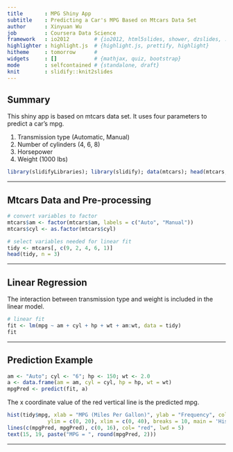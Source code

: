 ```yaml
---
title       : MPG Shiny App
subtitle    : Predicting a Car's MPG Based on Mtcars Data Set
author      : Xinyuan Wu
job         : Coursera Data Science
framework   : io2012        # {io2012, html5slides, shower, dzslides, ...}
highlighter : highlight.js  # {highlight.js, prettify, highlight}
hitheme     : tomorrow      # 
widgets     : []            # {mathjax, quiz, bootstrap}
mode        : selfcontained # {standalone, draft}
knit        : slidify::knit2slides
---
```



## Summary

This shiny app is based on mtcars data set. It uses four parameters to predict a car's mpg.

1. Transmission type (Automatic, Manual) 
2. Number of cylinders (4, 6, 8) 
3. Horsepower
4. Weight (1000 lbs)

```r
library(slidifyLibraries); library(slidify); data(mtcars); head(mtcars, n = 3)
```

---

## Mtcars Data and Pre-processing

```r
# convert variables to factor
mtcars$am <- factor(mtcars$am, labels = c("Auto", "Manual"))
mtcars$cyl <- as.factor(mtcars$cyl)

# select variables needed for linear fit
tidy <- mtcars[, c(9, 2, 4, 6, 1)]
head(tidy, n = 3)
```


---

## Linear Regression

The interaction between transmission type and weight is included in the linear model.

```r
# linear fit
fit <- lm(mpg ~ am + cyl + hp + wt + am:wt, data = tidy)
fit
```

---

## Prediction Example

```r
am <- "Auto"; cyl <- "6"; hp <- 150; wt <- 2.0
a <- data.frame(am = am, cyl = cyl, hp = hp, wt = wt)
mpgPred <- predict(fit, a)
```

The x coordinate value of the red vertical line is the predicted mpg.

```r
hist(tidy$mpg, xlab = "MPG (Miles Per Gallon)", ylab = "Frequency", col = "lightblue",
             ylim = c(0, 20), xlim = c(0, 40), breaks = 10, main = 'Histogram of MPG')
lines(c(mpgPred, mpgPred), c(0, 16), col= "red", lwd = 5)
text(15, 19, paste("MPG = ", round(mpgPred, 2)))
```

---
